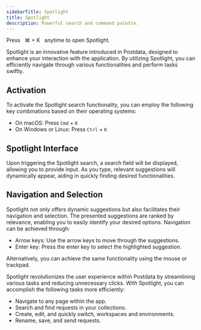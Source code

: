 ```yaml
---
sidebarTitle: Spotlight
title: Spotlight
description: Powerful search and command palette.
---
```


<Tip>Press &nbsp; ⌘ + K &nbsp; anytime to open Spotlight.</Tip>

Spotlight is an innovative feature introduced in Postdata, designed to enhance your interaction with the application. By utilizing Spotlight, you can efficiently navigate through various functionalities and perform tasks swiftly.

## Activation

To activate the Spotlight search functionality, you can employ the following key combinations based on their operating systems:

* On macOS: Press `Cmd` + `K`
* On Windows or Linux: Press `Ctrl` + `K`

## Spotlight Interface

Upon triggering the Spotlight search, a search field will be displayed, allowing you to provide input. As you type, relevant suggestions will dynamically appear, aiding in quickly finding desired functionalities.

## Navigation and Selection

Spotlight not only offers dynamic suggestions but also facilitates their navigation and selection. The presented suggestions are ranked by relevance, enabling you to easily identify your desired options. Navigation can be achieved through:

* Arrow keys: Use the arrow keys to move through the suggestions.
* Enter key: Press the enter key to select the highlighted suggestion.

Alternatively, you can achieve the same functionality using the mouse or trackpad.

Spotlight revolutionizes the user experience within Postdata by streamlining various tasks and reducing unnecessary clicks. With Spotlight, you can accomplish the following tasks more efficiently: 

- Navigate to any page within the app.
- Search and find requests in your collections.
- Create, edit, and quickly switch, workspaces and environments.
- Rename, save, and send requests.
